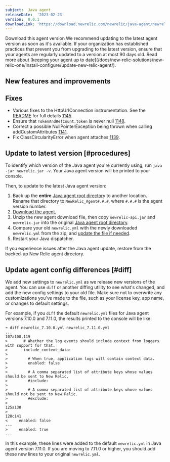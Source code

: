 ```yaml
---
subject:  Java agent
releaseDate:  '2023-02-23'
version:  8.0.1
downloadLink: 'https://download.newrelic.com/newrelic/java-agent/newrelic-agent/8.0.1/'
---
```

<ButtonGroup>
  <ButtonLink
    role="button"
    to="https://download.newrelic.com/newrelic/java-agent/newrelic-agent/8.0.1/"
    variant="primary"
  >
    Download this agent version
  </ButtonLink>
</ButtonGroup>

<Callout variant="important">
We recommend updating to the latest agent version as soon as it's available. If your organization has established practices that prevent you from upgrading to the latest version, ensure that your agents are regularly updated to a version at most 90 days old. Read more about [keeping your agent up to date](/docs/new-relic-solutions/new-relic-one/install-configure/update-new-relic-agent/).
</Callout>

## New features and improvements

## Fixes
* Various fixes to the HttpUrlConnection instrumentation. See the [README](https://github.com/newrelic/newrelic-java-agent/tree/main/instrumentation/httpurlconnection#readme) for full details [1145](https://github.com/newrelic/newrelic-java-agent/pull/1145).
* Ensure that `TokenAndRefCount.token` is never null [1148](https://github.com/newrelic/newrelic-java-agent/pull/1148).
* Correct a possible NullPointerException being thrown when calling addCustomAttributes [1141](https://github.com/newrelic/newrelic-java-agent/pull/1141).
* Fix ClassCircularityError when agent attaches [1139](https://github.com/newrelic/newrelic-java-agent/pull/1139).

## Update to latest version [#procedures]

To identify which version of the Java agent you're currently using, run `java -jar newrelic.jar -v`. Your Java agent version will be printed to your console.

Then, to update to the latest Java agent version:

1. Back up the **entire** [Java agent root directory](/docs/agents/manage-apm-agents/troubleshooting/find-agent-root-directory#java-agent) to another location. Rename that directory to `NewRelic_Agent#.#.#`, where `#.#.#` is the agent version number.
2. [Download the agent.](/docs/release-notes/agent-release-notes/java-release-notes)
3. Unzip the new agent download file, then copy `newrelic-api.jar` and `newrelic.jar` into the original [Java agent root directory](/docs/agents/manage-apm-agents/troubleshooting/find-agent-root-directory#java-agent).
4. Compare your old `newrelic.yml` with the newly downloaded `newrelic.yml` from the zip, and [update the file if needed](#diff).
5. Restart your Java dispatcher.

If you experience issues after the Java agent update, restore from the backed-up New Relic agent directory.

## Update agent config differences [#diff]

We add new settings to `newrelic.yml` as we release new versions of the agent. You can use `diff` or another diffing utility to see what's changed, and add the new config settings to your old file. Make sure not to overwrite any customizations you've made to the file, such as your license key, app name, or changes to default settings.

For example, if you `diff` the default `newrelic.yml` files for Java agent versions 7.10.0 and 7.11.0, the results printed to the console will be like:

```
➜ diff newrelic_7.10.0.yml newrelic_7.11.0.yml
...
107a108,119
>       # Whether the log events should include context from loggers with support for that.
>       include_context_data:
>
>         # When true, application logs will contain context data.
>         enabled: false
>
>         # A comma separated list of attribute keys whose values should be sent to New Relic.
>         #include:
>
>         # A comma separated list of attribute keys whose values should not be sent to New Relic.
>         #exclude:
>
125a138
>
128c141
<     enabled: false
---
>     enabled: true
...
```

In this example, these lines were added to the default `newrelic.yml` in Java agent version 7.11.0. If you are moving to 7.11.0 or higher, you should add these new lines to your original `newrelic.yml`.
